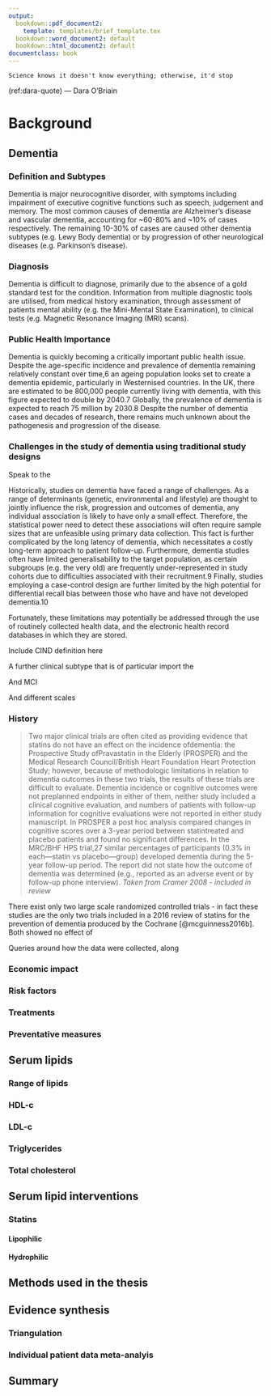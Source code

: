 ```yaml
---
output:
  bookdown::pdf_document2:
    template: templates/brief_template.tex
  bookdown::word_document2: default
  bookdown::html_document2: default
documentclass: book
---
```


```block
Science knows it doesn't know everything; otherwise, it'd stop
```
(ref:dara-quote) --- Dara O'Briain

# Background {#background-heading}
\minitoc <!-- this will include a mini table of contents-->

## Dementia

### Definition and Subtypes
Dementia is major neurocognitive disorder, with symptoms including impairment of executive cognitive functions such as speech, judgement and memory. The most common causes of dementia are Alzheimer’s disease and vascular dementia, accounting for ~60-80% and ~10% of cases respectively. The remaining 10-30% of cases are caused other dementia subtypes (e.g. Lewy Body dementia) or by progression of other neurological diseases (e.g. Parkinson’s disease).

###	Diagnosis
Dementia is difficult to diagnose, primarily due to the absence of a gold standard test for the condition. Information from multiple diagnostic tools are utilised, from medical history examination, through assessment of patients mental ability (e.g. the Mini-Mental State Examination), to clinical tests (e.g. Magnetic Resonance Imaging (MRI) scans). 

###	Public Health Importance
Dementia is quickly becoming a critically important public health issue. Despite the age-specific incidence and prevalence of dementia remaining relatively constant over time,6 an ageing population looks set to create a dementia epidemic, particularly in Westernised countries. In the UK, there are estimated to be 800,000 people currently living with dementia, with this figure expected to double by 2040.7 Globally, the prevalence of dementia is expected to reach 75 million by 2030.8 Despite the number of dementia cases and decades of research, there remains much unknown about the pathogenesis and progression of the disease. 

###	Challenges in the study of dementia using traditional study designs

Speak to the 

Historically, studies on dementia have faced a range of challenges. As a range of determinants (genetic, environmental and lifestyle) are thought to jointly influence the risk, progression and outcomes of dementia, any individual association is likely to have only a small effect. Therefore, the statistical power need to detect these associations will often require sample sizes that are unfeasible using primary data collection. 
This fact is further complicated by the long latency of dementia, which necessitates a costly long-term approach to patient follow-up. Furthermore, dementia studies often have limited generalisability to the target population, as certain subgroups (e.g. the very old) are frequently under-represented in study cohorts due to difficulties associated with their recruitment.9 Finally, studies employing a case-control design are further limited by the high potential for differential recall bias between those who have and have not developed dementia.10 

Fortunately, these limitations may potentially be addressed through the use of routinely collected health data, and the electronic health record databases in which they are stored. 


Include CIND definition here

A further clinical subtype that is of particular import the  

And MCI

And different scales



### History
> Two major clinical trials are often cited as providing evidence that statins do not have an effect on the incidence ofdementia: the Prospective Study ofPravastatin in the Elderly (PROSPER) and the Medical Research
Council/British Heart Foundation Heart Protection Study; however, because of methodologic limitations in relation to dementia outcomes in these two trials, the results of these trials are difficult to evaluate. Dementia incidence or cognitive outcomes were not preplanned endpoints in either of them, neither study included a clinical cognitive evaluation, and numbers of patients with follow-up information for cognitive evaluations were not reported in either study manuscript. In PROSPER a post hoc analysis compared changes in cognitive scores over a 3-year period between statintreated and placebo patients and found no significant differences. In the MRC/BHF HPS trial,27
similar percentages of participants (0.3% in each—statin vs placebo—group) developed dementia during the 5-year follow-up period. The report did not state how the outcome of dementia was determined (e.g., reported as an adverse event or by follow-up phone interview).
*Taken from Cramer 2008 - included in review*


There exist only two large scale randomized controlled trials - in fact these studies are the only two trials included in a 2016 review of statins for the prevention of dementia produced by the Cochrane [@mcguinness2016b]. Both showed no effect of 

Queries around how the data were collected, along 

### Economic impact 

### Risk factors

### Treatments

### Preventative measures

## Serum lipids

### Range of lipids

### HDL-c

### LDL-c

### Triglycerides

### Total cholesterol

## Serum lipid interventions

### Statins

#### Lipophilic

#### Hydrophilic

## Methods used in the thesis

## Evidence synthesis

### Triangulation

### Individual patient data meta-analyis

## Summary

